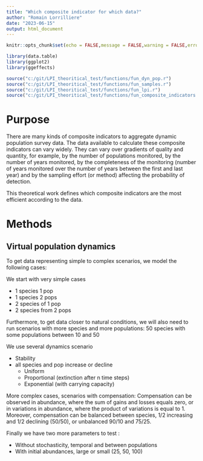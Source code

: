 ```yaml
---
title: "Which composite indicator for which data?"
author: "Romain Lorrilliere"
date: "2023-06-15"
output: html_document
---
```


```r
knitr::opts_chunk$set(echo = FALSE,message = FALSE,warning = FALSE,error = FALSE)
```
```r
library(data.table)
library(ggplot2)
library(ggeffects)

source("c:/git/LPI_theoritical_test/functions/fun_dyn_pop.r")
source("c:/git/LPI_theoritical_test/functions/fun_samples.r")
source("c:/git/LPI_theoritical_test/functions/fun_lpi.r")
source("c:/git/LPI_theoritical_test/functions/fun_composite_indicators.r")

```
# Purpose
There are many kinds of composite indicators to aggregate dynamic population survey data. 
The data available to calculate these composite indicators can vary widely. They can vary over gradients of quality and quantity, for example, by the number of populations monitored, by the number of years monitored, by the completeness of the monitoring (number of years monitored over the number of years between the first and last year) and by the sampling effort (or method) affecting the probability of detection. 


This theoretical work defines which composite indicators are the most efficient according to the data. 


# Methods

## Virtual population dynamics

To get data representing simple to complex scenarios, we model the following cases: 


We start with very simple cases

* 1 species 1 pop
* 1 species 2 pops
* 2 species of 1 pop
* 2 species from 2 pops

Furthermore, to get data closer to natural conditions, we will also need to run scenarios with more species and more populations: 50 species with some populations between 10 and 50 


We use several dynamics scenario 

* Stability
* all species and pop increase or decline
  + Uniform
  + Proportional (extinction after n time steps)
  + Exponential (with carrying capacity)

More complex cases, scenarios with compensation: 
Compensation can be observed in abundance, where the sum of gains and losses equals zero, or in variations in abundance, where the product of variations is equal to 1. Moreover, compensation can be balanced between species, 1/2 increasing and 1/2 declining (50/50), or unbalanced 90/10 and 75/25. 

Finally we have two more parameters to test : 

* Without stochasticity, temporal and between populations
* With initial abundances, large or small (25, 50, 100)



